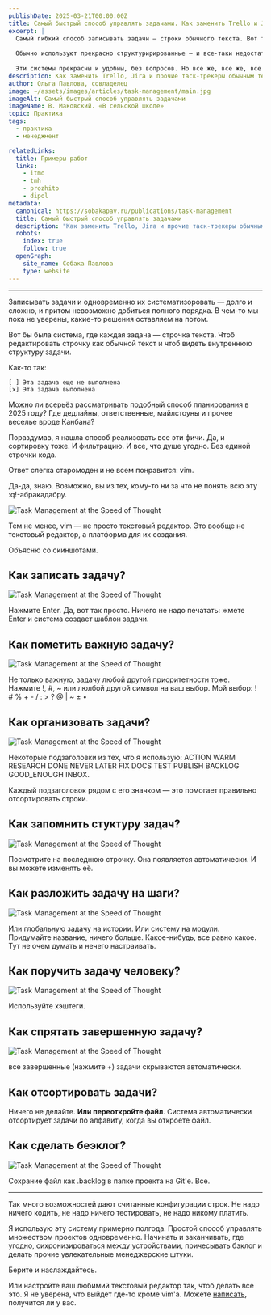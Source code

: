 ```yaml
---
publishDate: 2025-03-21T00:00:00Z
title: Самый быстрый способ управлять задачами. Как заменить Trello и Jira обычным текстом
excerpt: |
  Самый гибкий способ записывать задачи — строки обычного текста. Вот только из голого текст не построить систему управления задачами. Или все-таки?  
  
  Обычно используют прекрасно структурирированные — и все-таки недостаточно гибкие — интструменты вроде Jira, Trello, Asana и далее по списку. Или Notion, 2do, Todoist или чем там сейчас модно менеджить задачи и проекты. 
  
  Эти системы прекрасны и удобны, без вопросов. Но все же, все же, все же... 
description: Как заменить Trello, Jira и прочие таск-трекеры обычным текстом.
author: Ольга Павлова, совладелец
image: ~/assets/images/articles/task-management/main.jpg
imageAlt: Самый быстрый способ управлять задачами  
imageName: В. Маковский. «В сельской школе»               
topic: Практика
tags:
  - практика
  - менеджмент

relatedLinks:
  title: Примеры работ
  links:
    - itmo
    - tmh
    - prozhito
    - dipol
metadata:
  canonical: https://sobakapav.ru/publications/task-management
  title: Самый быстрый способ управлять задачами
  description: "Как заменить Trello, Jira и прочие таск-трекеры обычным текстом."
  robots:
    index: true
    follow: true
  openGraph:
    site_name: Собака Павлова
    type: website
---
```



---

Записывать задачи и одновременно их систематизоровать — долго и сложно, и притом невозможно добиться полного порядка. В чем-то мы пока не уверены, какие-то решения оставляем на потом.

Вот бы была система, где каждая задача — строчка текста. Чтоб редактировать строчку как обычной текст и чтоб видеть внутреннюю структуру задачи.

Как-то так:

```
[ ] Эта задача еще не выполнена
[x] Эта задача выполнена
```

Можно ли всерьёз рассматривать подобный способ планирования в 2025 году? Где дедлайны, ответственные, майлстоуны и прочее веселье вроде Канбана?

Пораздумав, я нашла способ реализовать все эти фичи. Да, и сортировку тоже. И фильтрацию. И все, что душе угодно. Без единой строчки кода.

Ответ слегка старомоден и не всем понравится: vim.

Да-да, знаю. Возможно, вы из тех, кому-то ни за что не понять всю эту :q!-абракадабру.

![Task Management at the Speed of Thought](~/assets/images/articles/task-management/01.png)

Тем не менее, vim — не просто текстовый редактор. Это вообще не текстовый редактор, а платформа для их создания.

Объясню со скиншотами.

## Как записать задачу?

![Task Management at the Speed of Thought](~/assets/images/articles/task-management/03.png)

Нажмите Enter. Да, вот так просто. Ничего не надо печатать: жмете Enter и система создает шаблон задачи.

## Как пометить важную задачу?

![Task Management at the Speed of Thought](~/assets/images/articles/task-management/04.png)

Не только важную, задачу любой другой приоритетности тоже. Нажмите !, #, ~ или люлбой другой символ на ваш выбор. Мой выбор: ! # % + - / : > ? @ | ~ ± •

## Как организовать задачи?

![Task Management at the Speed of Thought](~/assets/images/articles/task-management/05.png)

Некоторые подзаголовки из тех, что я использую: ACTION WARM RESEARCH DONE NEVER LATER FIX DOCS TEST PUBLISH BACKLOG GOOD_ENOUGH INBOX.

Каждый подзаголовок рядом с его значком — это помогает правильно отсортировать строки.

## Как запомнить стуктуру задач?

![Task Management at the Speed of Thought](~/assets/images/articles/task-management/02.png)

Посмотрите на последнюю строчку. Она появляется автоматически. И вы можете изменять её.

## Как разложить задачу на шаги?

![Task Management at the Speed of Thought](~/assets/images/articles/task-management/06.png)

Или глобальную задачу на истории. Или систему на модули. Придумайте название, ничего больше. Какое-нибудь, все равно какое. Тут не очем думать и нечего настраивать.

## Как поручить задачу человеку?

![Task Management at the Speed of Thought](~/assets/images/articles/task-management/07.png)

Используйте хэштеги.

## Как спрятать завершенную задачу?

![Task Management at the Speed of Thought](~/assets/images/articles/task-management/08.png)

все завершенные (нажмите +) задачи скрываются автоматически.

## Как отсортировать задачи?

Ничего не делайте. **Или переоткройте файл**. Система автоматически отсортирует задачи по алфавиту, когда вы откроете файл.

## Как сделать беэклог?

![Task Management at the Speed of Thought](~/assets/images/articles/task-management/09.png)

Сохрание файл как .backlog в папке проекта на Git'е. Все.

___

Так много возможностей дают считанные конфигурации строк. Не надо ничего кодить, не надо ничего тестировать, не надо никому платить.

Я использую эту систему примерно полгода. Простой способ управлять множеством проектов одновременно. Начинать и заканчивать, где угодно, сихронизироваться между устройствами, причесывать бэклог и делать прочие увлекательные менеджерские штуки.

Берите и наслаждайтесь.

Или настройте ваш любимий текстовый редактор так, чтоб делать все это. Я не уверена, что выйдет где-то кроме vim'а. Можете [написать](mailto:we@eduhund.com), получится ли у вас.
